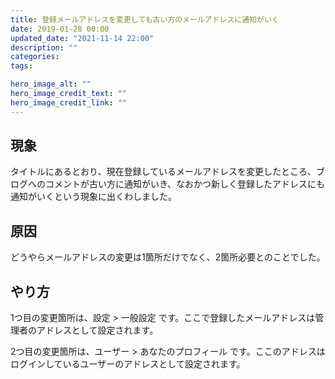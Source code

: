```yaml
---
title: 登録メールアドレスを変更しても古い方のメールアドレスに通知がいく
date: 2019-01-28 00:00
updated_date: "2021-11-14 22:00"
description: ""
categories:
tags:

hero_image_alt: ""
hero_image_credit_text: ""
hero_image_credit_link: ""
---
```

## 現象
タイトルにあるとおり、現在登録しているメールアドレスを変更したところ、ブログへのコメントが古い方に通知がいき、なおかつ新しく登録したアドレスにも通知がいくという現象に出くわしました。

## 原因
どうやらメールアドレスの変更は1箇所だけでなく、2箇所必要とのことでした。

## やり方
1つ目の変更箇所は、設定 > 一般設定 です。ここで登録したメールアドレスは管理者のアドレスとして設定されます。

2つ目の変更箇所は、ユーザー > あなたのプロフィール です。ここのアドレスはログインしているユーザーのアドレスとして設定されます。

